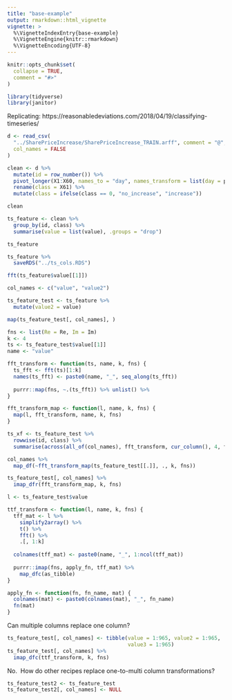 ```yaml
---
title: "base-example"
output: rmarkdown::html_vignette
vignette: >
  %\VignetteIndexEntry{base-example}
  %\VignetteEngine{knitr::rmarkdown}
  %\VignetteEncoding{UTF-8}
---
```


```r
knitr::opts_chunk$set(
  collapse = TRUE,
  comment = "#>"
)
```

```r
library(tidyverse)
library(janitor)
```

Replicating: https://reasonabledeviations.com/2018/04/19/classifying-timeseries/


```r
d <- read_csv(
  "../SharePriceIncrease/SharePriceIncrease_TRAIN.arff", comment = "@",
  col_names = FALSE
)
```

```r
clean <- d %>%
  mutate(id = row_number()) %>%
  pivot_longer(X1:X60, names_to = "day", names_transform = list(day = parse_number)) %>%
  rename(class = X61) %>%
  mutate(class = ifelse(class == 0, "no_increase", "increase"))

clean
```

```r
ts_feature <- clean %>%
  group_by(id, class) %>%
  summarise(value = list(value), .groups = "drop")

ts_feature
```

```r
ts_feature %>%
  saveRDS("../ts_cols.RDS")
```




```r
fft(ts_feature$value[[1]])
```

```r
col_names <- c("value", "value2")
```

```r
ts_feature_test <- ts_feature %>%
  mutate(value2 = value)
```


```r
map(ts_feature_test[, col_names], )
```

```r
fns <- list(Re = Re, Im = Im)
k <- 4
ts <- ts_feature_test$value[[1]]
name <- "value"
```

```r
fft_transform <- function(ts, name, k, fns) {
  ts_fft <- fft(ts)[1:k]
  names(ts_fft) <- paste0(name, "_", seq_along(ts_fft))
  
  purrr::map(fns, ~.(ts_fft)) %>% unlist() %>%
}

fft_transform_map <- function(l, name, k, fns) {
  map(l, fft_transform, name, k, fns)
}
```

```r
ts_xf <- ts_feature_test %>%
  rowwise(id, class) %>%
  summarise(across(all_of(col_names), fft_transform, cur_column(), 4, fns))
```

```r
col_names %>%
  map_df(~fft_transform_map(ts_feature_test[[.]], ., k, fns))

ts_feature_test[, col_names] %>%
  imap_dfr(fft_transform_map, k, fns)
```


```r
l <- ts_feature_test$value

ttf_transform <- function(l, name, k, fns) {
  tff_mat <- l %>% 
    simplify2array() %>%
    t() %>%
    fft() %>%
    .[, 1:k]
  
  colnames(tff_mat) <- paste0(name, "_", 1:ncol(tff_mat))
  
  purrr::imap(fns, apply_fn, tff_mat) %>%
    map_dfc(as_tibble)
}

apply_fn <- function(fn, fn_name, mat) {
  colnames(mat) <- paste0(colnames(mat), "_", fn_name)
  fn(mat)
}
```

Can multiple columns replace one column?

```r
ts_feature_test[, col_names] <- tibble(value = 1:965, value2 = 1:965,
                                       value3 = 1:965)
ts_feature_test[, col_names] %>%
  imap_dfc(ttf_transform, k, fns)
```

No. 
How do other recipes replace one-to-multi column transformations?

```r
ts_feature_test2 <- ts_feature_test
ts_feature_test2[, col_names] <- NULL
```

